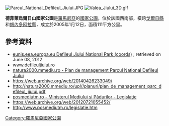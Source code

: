 [[Image:Parcul_Național_Defileul_Jiului.JPG|right]]
[[Image:Valea_Jiului_3D.gif|right]]

{{coord|45.272|N|23.368|E|display=title}}

'''德菲萊烏爾日山國家公園'''是[[羅馬尼亞|羅馬尼亞]]的[[國家公園|國家公園]]，位於該國西南部，橫跨[[戈爾日縣|戈爾日縣]]和[[胡內多阿拉縣|胡內多阿拉縣]]，成立於2005年1月12日，面積111平方公里。

==參考資料==
* [http://eunis.eea.europa.eu/sites/337831 eunis.eea.europa.eu Defileul Jiului National Park (coords)] {{Wayback|url=http://eunis.eea.europa.eu/sites/337831 |date=20210115204139 }}; retrieved on June 08, 2012
* [http://www.defileuljiului.ro www.defileuljiului.ro] {{Wayback|url=http://www.defileuljiului.ro/ |date=20210121110136 }}
* [http://natura2000.mmediu.ro/upl//planuri/plan_de_management_parc_defileul_jiului.pdf natura2000.mmediu.ro - Plan de management Parcul National Defileul Jiului] {{Wayback|url=http://natura2000.mmediu.ro/upl//planuri/plan_de_management_parc_defileul_jiului.pdf |date=20140426233049 }} 
* https://web.archive.org/web/20140426233049/
* http://natura2000.mmediu.ro/upl//planuri/plan_de_management_parc_defileul_jiului.pdf {{Wayback|url=http://natura2000.mmediu.ro/upl//planuri/plan_de_management_parc_defileul_jiului.pdf |date=20140426233049 }}
* [http://www.posmediutm.ro/legislatie.htm  posmediutm.ro - Ministerul Mediului şi Pădurilor - Legislaţie] {{Wayback|url=http://www.posmediutm.ro/legislatie.htm |date=20120721055452 }} 
* https://web.archive.org/web/20120721055452/
* http://www.posmediutm.ro/legislatie.htm {{Wayback|url=http://www.posmediutm.ro/legislatie.htm |date=20120721055452 }}

{{Romania-geo-stub}}
[[Category:羅馬尼亞國家公園|Category:羅馬尼亞國家公園]]